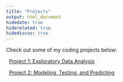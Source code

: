 ```yaml
---
title: "Projects"
output: html_document
hidedate: true
hiderelated: true
hidediscus: true
---
```


Check out some of my coding projects below:


<i class="fa fa-signal"></i> &nbsp; [Project 1: Exploratory Data Analysis](~/project/project1.Rmd/)

<i class="fa fa-line-chart"></i> &nbsp; [Project 2: Modeling, Testing, and Predicting](~/project/project2.Rmd/)

<!--
<i class="fa fa-pie-chart"></i> 
<i class="fa fa-tasks"></i> 
-->
